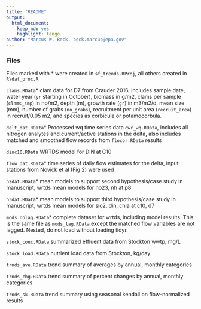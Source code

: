 ```yaml
---
title: "README"
output: 
  html_document:
    keep_md: yes
    highlight: tango
author: "Marcus W. Beck, beck.marcus@epa.gov"
---
```


### Files

Files marked with * were created in `sf_trends.RProj`, all others created in `R\dat_proc.R`

`clams.RData`* clam data for D7 from Crauder 2016, includes sample date, water year (`yr` starting in October), biomass in g/m2, clams per sample (`clams_smp`) in no/m2, depth (m), growth rate (`gr`) in m3/m2/d, mean size (mm), number of grabs (`no_grabs`), recruitment per unit area (`recruit_area`) in recruit/0.05 m2, and species as corbicula or potamocorbula.

`delt_dat.RData`* Processed wq time series data `dwr_wq.RData`, includes all nitrogen analytes and current/active stations in the delta, also includes matched and smoothed flow records from `flocor.RData` results

`dinc10.RData` WRTDS model for DIN at C10

`flow_dat.RData`* time series of daily flow estimates for the delta, input stations from Novick et al (Fig 2) were used

`h2dat.RData`* mean models to support second hypothesis/case study in manuscript, wrtds mean models for no23, nh at p8

`h3dat.RData`* mean models to support third hypothesis/case study in manuscript, wrtds mean models for sio2, din, chla at c10, d7

`mods_nolag.RData`* complete dataset for wrtds, including model results.  This is the same file as `mods_lag.RData` except the matched flow variables are not lagged. Nested, do not load without loading tidyr.

`stock_conc.RData` summarized effluent data from Stockton wwtp, mg/L

`stock_load.RData` nutrient load data from Stockton, kg/day

`trnds_ave.RData` trend summary of averages by annual, monthly categories

`trnds_chg.RData` trend summary of percent changes by annual, monthly categories

`trnds_sk.RData` trend summary using seasonal kendall on flow-normalized results